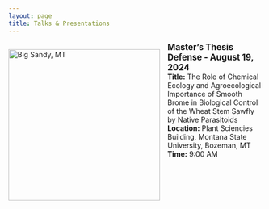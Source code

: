 ```yaml
---
layout: page
title: Talks & Presentations
---
```


<div class="box">
<div style="display: flex; margin-bottom: 0px;">
  <div style="flex: 1; margin-right: 15px;"><a href="https://youtu.be/P30QPadkdZE" target="_blank"><img src="pics/defense_youtube.png" alt="Big Sandy, MT" style="width: 300px; height: auto;" />
    </a> <!-- Image with link -->

</div>
  <div style="flex: 3;"><strong><span style="font-size: 1.2em;">Master's Thesis Defense - August 19, 2024</span></strong></span>    
  **Title:** The Role of Chemical Ecology and Agroecological Importance of Smooth Brome in Biological Control of the Wheat Stem Sawfly by Native Parasitoids  
  **Location:** Plant Sciencies Building, Montana State University, Bozeman, MT  
  **Time:** 9:00 AM  
  </div>
</div>